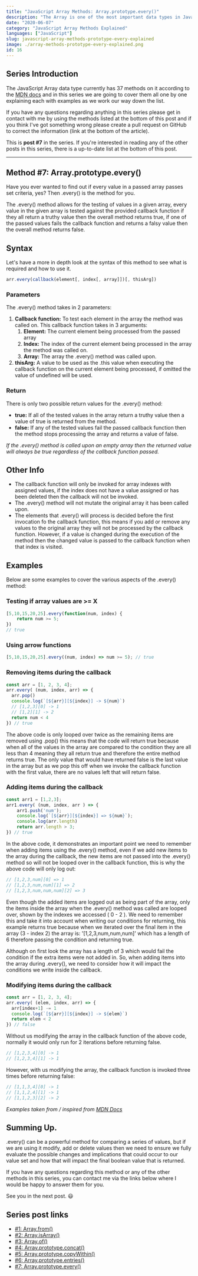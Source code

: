 ```yaml
---
title: "JavaScript Array Methods: Array.prototype.every()"
description: "The Array is one of the most important data types in JavaScript, so in this series we are going to cover all of the Array Methods. In this post it's Array.prototype.every()"
date: "2020-06-07"
category: "JavaScript Array Methods Explained"
languages: ["JavaScript"]
slug: javascript-array-methods-prototype-every-explained
image: ./array-methods-prototype-every-explained.png
id: 16
---
```


## Series Introduction

The JavaScript Array data type currently has 37 methods on it according to the [MDN docs](https://developer.mozilla.org/en-US/docs/Web/JavaScript/Reference/Global_Objects/Array) and in this series we are going to cover them all one by one explaining each with examples as we work our way down the list. 

If you have any questions regarding anything in this series please get in contact with me by using the methods listed at the bottom of this post and if you think I've got something wrong please create a pull request on GitHub to correct the information (link at the bottom of the article).

This is **post #7** in the series. If you're interested in reading any of the other posts in this series, there is a up-to-date list at the bottom of this post.

---

## Method #7: Array.prototype.every()

Have you ever wanted to find out if every value in a passed array passes set criteria, yes? Then .every() is the method for you.

The .every() method allows for the testing of values in a given array, every value in the given array is tested against the provided callback function if they all return a truthy value then the overall method returns true, if one of the passed values fails the callback function and returns a falsy value then the overall method returns false.

## Syntax

Let's have a more in depth look at the syntax of this method to see what is required and how to use it.

```javascript
arr.every(callback(element[, index[, array]])[, thisArg])
```

### Parameters

The .every() method takes in 2 parameters:

1. **Callback function:** To test each element in the array the method was called on. This callback function takes in 3 arguments:
    1. **Element:** The current element being processed from the passed array
    2. **Index:** The index of the current element being processed in the array the method was called on.
    3. **Array:** The array the .every() method was called upon.
2. **thisArg:** A value to be used as the .this value when executing the callback function on the current element being processed, if omitted the value of undefined will be used.

### Return

There is only two possible return values for the .every() method:

- **true:** If all of the tested values in the array return a truthy value then a value of true is returned from the method.
- **false:** If any of the tested values fail the passed callback function then the method stops processing the array and returns a value of false.

*If the .every() method is called upon an empty array then the returned value will always be true regardless of the callback function passed.*

## Other Info

- The callback function will only be invoked for array indexes with assigned values, if the index does not have a value assigned or has been deleted then the callback will not be invoked.
- The .every() method will not mutate the original array it has been called upon.
- The elements that .every() will process is decided before the first invocation fo the callback function, this means if you add or remove any values to the original array they will not be processed by the callback function. However, if a value is changed during the execution of the method then the changed value is passed to the callback function when that index is visited.

## Examples

Below are some examples to cover the various aspects of the .every() method:

### Testing if array values are >= X

```javascript
[5,10,15,20,25].every(function(num, index) {
    return num >= 5;
})
// true 
```

### Using arrow functions

```javascript
[5,10,15,20,25].every((num, index) => num >= 5); // true
```

### Removing items during the callback

```javascript
const arr = [1, 2, 3, 4];
arr.every( (num, index, arr) => {
  arr.pop()
  console.log(`[${arr}][${index}] -> ${num}`)
  // [1,2,3][0] -> 1 
  // [1,2][1] -> 2
  return num < 4
}) // true
```

The above code is only looped over twice as the remaining items are removed using .pop() this means that the code will return true because when all of the values in the array are compared to the condition they are all less than 4 meaning they all return true and therefore the entire method returns true. The only value that would have returned false is the last value in the array but as we pop this off when we invoke the callback function with the first value, there are no values left that will return false.

### Adding items during the callback

```javascript
const arr1 = [1,2,3];
arr1.every( (num, index, arr ) => {
    arr1.push('num');
    console.log(`[${arr}][${index}] => ${num}`);
    console.log(arr.length)
    return arr.length > 3;
}) // true
```

In the above code, it demonstrates an important point we need to remember when adding items using the .every() method, even if we add new items to the array during the callback, the new items are not passed into the .every() method so will not be looped over in the callback function, this is why the above code will only log out:

```javascript
// [1,2,3,num][0] => 1
// [1,2,3,num,num][1] => 2 
// [1,2,3,num,num,num][2] => 3
```

Even though the added items are logged out as being part of the array, only the items inside the array when the .every() method was called are looped over, shown by the indexes we accessed ( 0 - 2 ). We need to remember this and take it into account when writing our conditions for returning, this example returns true because when we iterated over the final item in the array (3 - index 2) the array is: '[1,2,3,num,num,num]' which has a length of 6 therefore passing the condition and returning true.

Although on first look the array has a length of 3 which would fail the condition if the extra items were not added in. So, when adding items into the array during .every(), we need to consider how it will impact the conditions we write inside the callback.

### Modifying items during the callback

```javascript
const arr = [1, 2, 3, 4];
arr.every( (elem, index, arr) => {
  arr[index+1] -= 1
  console.log(`[${arr}][${index}] -> ${elem}`)
  return elem < 2 
}) // false
```

Without us modifying the array in the callback function of the above code, normally it would only run for 2 iterations before returning false.

```javascript
// [1,2,3,4][0] -> 1
// [1,2,3,4][1] -> 1
```

However, with us modifying the array, the callback function is invoked three times before returning false:

```javascript
// [1,1,3,4][0] -> 1
// [1,1,2,4][1] -> 1
// [1,1,2,3][2] -> 2
```

*Examples taken from / inspired from [MDN Docs](https://developer.mozilla.org/en-US/docs/Web/JavaScript/Reference/Global_Objects/Array/every)*

## Summing Up.

.every() can be a powerful method for comparing a series of values, but if we are using it modify, add or delete values then we need to ensure we fully evaluate the possible changes and implications that could occur to our value set and how that will impact the final boolean value that is returned.

If you have any questions regarding this method or any of the other methods in this series, you can contact me via the links below where I would be happy to answer them for you.

See you in the next post. 😃

## Series post links

- [#1: Array.from()](https://conermurphy.com/javascript-array-methods-from-explained)
- [#2: Array.isArray()](https://conermurphy.com/javascript-array-methods-isarray-explained)
- [#3: Array.of()](https://conermurphy.com/javascript-array-methods-of-explained)
- [#4: Array.prototype.concat()](https://conermurphy.com/javascript-array-methods-prototype-concat-explained)
- [#5: Array.prototype.copyWithin()](https://conermurphy.com/javascript-array-methods-prototype-copywithin-explained)
- [#6: Array.prototype.entries()](https://conermurphy.com/javascript-array-methods-prototype-entries-explained)
- [#7: Array.prototype.every()](https://conermurphy.com/javascript-array-methods-prototype-every-explained)